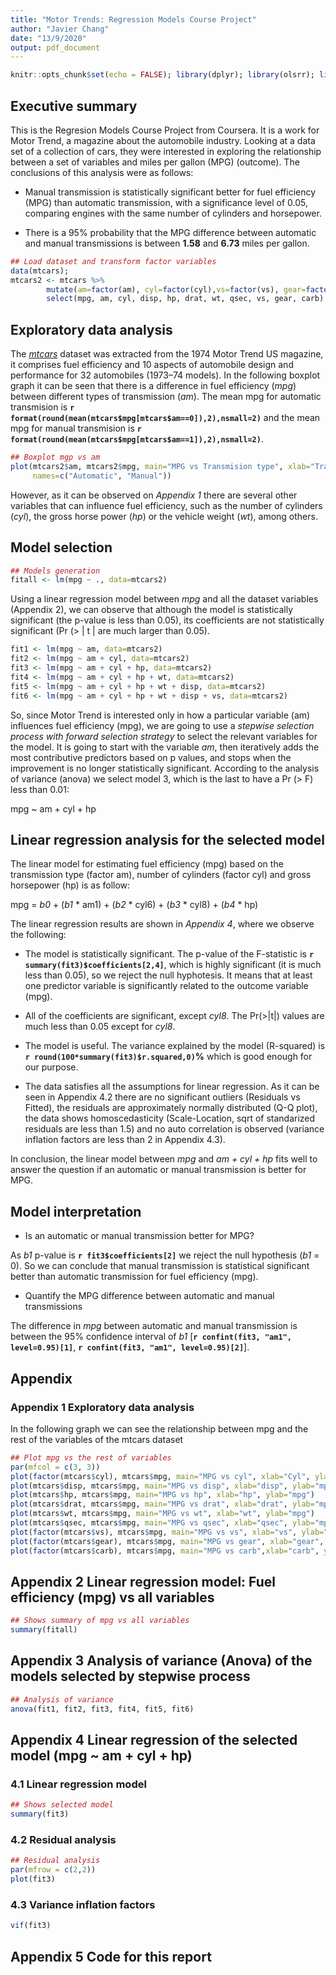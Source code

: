 ```yaml
---
title: "Motor Trends: Regression Models Course Project"
author: "Javier Chang"
date: "13/9/2020"
output: pdf_document
---
```


```r
knitr::opts_chunk$set(echo = FALSE); library(dplyr); library(olsrr); library(car)
```

## Executive summary

This is the Regresion Models Course Project from Coursera. It is a  work for Motor Trend, a magazine about the automobile industry. Looking at a data set of a collection of cars, they were interested in exploring the relationship between a set of variables and miles per gallon (MPG) (outcome). The conclusions of this analysis were as follows:

* Manual transmission is statistically significant better for fuel efficiency (MPG) than automatic transmission, with a significance level of 0.05, comparing engines with the same number of cylinders and horsepower.

* There is a 95% probability that the MPG difference between automatic and manual transmissions is between **1.58** and **6.73** miles per gallon.

```r
## Load dataset and transform factor variables
data(mtcars); 
mtcars2 <- mtcars %>% 
        mutate(am=factor(am), cyl=factor(cyl),vs=factor(vs), gear=factor(gear), carb=factor(carb)) %>%
        select(mpg, am, cyl, disp, hp, drat, wt, qsec, vs, gear, carb)
```


## Exploratory data analysis

The *[mtcars](https://stat.ethz.ch/R-manual/R-devel/library/datasets/html/mtcars.html)* dataset was extracted from the 1974 Motor Trend US magazine, it comprises fuel efficiency and 10 aspects of automobile design and performance for 32 automobiles (1973–74 models). In the following boxplot graph it can be seen that there is a difference in fuel efficiency (*mpg*) between different types of transmission (*am*). The mean mpg for automatic transmision is **`r format(round(mean(mtcars$mpg[mtcars$am==0]),2),nsmall=2)`** and the mean mpg for manual transmision is **`r format(round(mean(mtcars$mpg[mtcars$am==1]),2),nsmall=2)`**.

```r

## Boxplot mgp vs am
plot(mtcars2$am, mtcars2$mpg, main="MPG vs Transmision type", xlab="Transmision type", ylab="mpg",
     names=c("Automatic", "Manual"))
```

However, as it can be observed on *Appendix 1* there are several other variables that can influence fuel efficiency, such as the number of cylinders (*cyl*), the gross horse power (*hp*) or the vehicle weight (*wt*), among others.

## Model selection

```r
## Models generation
fitall <- lm(mpg ~ ., data=mtcars2)
```

Using a linear regression model between *mpg* and all the dataset variables (Appendix 2), we can observe that although the model is statistically significant (the p-value is less than 0.05), its coefficients are not statistically significant (Pr (> | t | are much larger than 0.05).

```r
fit1 <- lm(mpg ~ am, data=mtcars2)
fit2 <- lm(mpg ~ am + cyl, data=mtcars2)
fit3 <- lm(mpg ~ am + cyl + hp, data=mtcars2)
fit4 <- lm(mpg ~ am + cyl + hp + wt, data=mtcars2)
fit5 <- lm(mpg ~ am + cyl + hp + wt + disp, data=mtcars2)
fit6 <- lm(mpg ~ am + cyl + hp + wt + disp + vs, data=mtcars2)
```

So, since Motor Trend is interested only in how a particular variable (am) influences fuel efficiency (mpg), we are going to use a *stepwise selection process with forward selection strategy* to select the relevant variables for the model. It is going to start with the variable *am*, then iteratively adds the most contributive predictors based on p values, and stops when the improvement is no longer statistically significant. According to the analysis of variance (anova) we select model 3, which is the last to have a Pr (> F) less than 0.01:

mpg ~ am + cyl + hp

## Linear regression analysis for the selected model

The linear model for estimating fuel efficiency (mpg) based on the transmission type (factor am), number of cylinders (factor cyl) and gross horsepower (hp) is as follow:

mpg = *b0* + (*b1* * am1) + (*b2* * cyl6) + (*b3* * cyl8) + (*b4* * hp)

The linear regression results are shown in *Appendix 4*, where we observe the following:

* The model is statistically significant. The p-value of the F-statistic is **`r summary(fit3)$coefficients[2,4]`**, which is highly significant (it is much less than 0.05), so we reject the null hyphotesis. It means that at least one predictor variable is significantly related to the outcome variable (mpg).

* All of the coefficients are significant, except *cyl8*. The Pr(>|t|) values are much less than 0.05 except for *cyl8*.

* The model is useful. The variance explained by the model (R-squared) is **`r round(100*summary(fit3)$r.squared,0)`%** which is good enough for our purpose.

* The data satisfies all the assumptions for linear regression. As it can be seen in Appendix 4.2 there are no significant outliers (Residuals vs Fitted), the residuals are approximately normally distributed (Q-Q plot), the data shows homoscedasticity (Scale-Location, sqrt of standarized residuals are less than 1.5) and no auto correlation is observed (variance inflation factors are less than 2 in Appendix 4.3).

In conclusion, the linear model between *mpg* and *am + cyl + hp* fits well to answer the question if an automatic or manual transmission is better for MPG.

## Model interpretation

* Is an automatic or manual transmission better for MPG?

As *b1* p-value is **`r fit3$coefficients[2]`** we reject the null hypothesis (*b1* = 0). So we can conclude that manual transmission is statistical significant better than automatic transmission for fuel efficiency (mpg).

* Quantify the MPG difference between automatic and manual transmissions

The difference in *mpg* between automatic and manual transmission is between the 95% confidence interval of *b1* [**`r confint(fit3, "am1", level=0.95)[1]`**,  **`r confint(fit3, "am1", level=0.95)[2]`**].

\newpage
## Appendix

### Appendix 1 Exploratory data analysis

In the following graph we can see the relationship between mpg and the rest of the variables of the mtcars dataset

```r
## Plot mpg vs the rest of variables
par(mfcol = c(3, 3))
plot(factor(mtcars$cyl), mtcars$mpg, main="MPG vs cyl", xlab="Cyl", ylab="mpg")
plot(mtcars$disp, mtcars$mpg, main="MPG vs disp", xlab="disp", ylab="mpg")
plot(mtcars$hp, mtcars$mpg, main="MPG vs hp", xlab="hp", ylab="mpg")
plot(mtcars$drat, mtcars$mpg, main="MPG vs drat", xlab="drat", ylab="mpg")
plot(mtcars$wt, mtcars$mpg, main="MPG vs wt", xlab="wt", ylab="mpg")
plot(mtcars$qsec, mtcars$mpg, main="MPG vs qsec", xlab="qsec", ylab="mpg")
plot(factor(mtcars$vs), mtcars$mpg, main="MPG vs vs", xlab="vs", ylab="mpg")
plot(factor(mtcars$gear), mtcars$mpg, main="MPG vs gear", xlab="gear", ylab="mpg")
plot(factor(mtcars$carb), mtcars$mpg, main="MPG vs carb",xlab="carb", ylab="mpg")
```

## Appendix 2 Linear regression model: Fuel efficiency (mpg) vs all variables

```r
## Shows summary of mpg vs all variables
summary(fitall)
```

## Appendix 3 Analysis of variance (Anova) of the models selected by stepwise process

```r
## Analysis of variance
anova(fit1, fit2, fit3, fit4, fit5, fit6)
```

## Appendix 4 Linear regression of the selected model (mpg ~ am + cyl + hp)

### 4.1 Linear regression model

```r
## Shows selected model
summary(fit3)
```

### 4.2 Residual analysis

```r
## Residual analysis
par(mfrow = c(2,2))
plot(fit3)
```

### 4.3 Variance inflation factors

```r
vif(fit3)
```

## Appendix 5 Code for this report

```r
```
